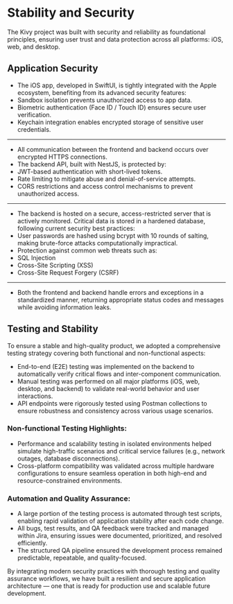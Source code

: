 # Stability and Security

The Kivy project was built with security and reliability as foundational principles, ensuring user trust and data protection across all platforms: iOS, web, and desktop.

## Application Security

- The iOS app, developed in SwiftUI, is tightly integrated with the Apple ecosystem, benefiting from its advanced security features:
- Sandbox isolation prevents unauthorized access to app data.
- Biometric authentication (Face ID / Touch ID) ensures secure user verification.
- Keychain integration enables encrypted storage of sensitive user credentials.

---

- All communication between the frontend and backend occurs over encrypted HTTPS connections.
- The backend API, built with NestJS, is protected by:
- JWT-based authentication with short-lived tokens.
- Rate limiting to mitigate abuse and denial-of-service attempts.
- CORS restrictions and access control mechanisms to prevent unauthorized access.

---

- The backend is hosted on a secure, access-restricted server that is actively monitored. Critical data is stored in a hardened database, following current security best practices:
- User passwords are hashed using bcrypt with 10 rounds of salting, making brute-force attacks computationally impractical.
- Protection against common web threats such as:
- SQL Injection
- Cross-Site Scripting (XSS)
- Cross-Site Request Forgery (CSRF)

---

- Both the frontend and backend handle errors and exceptions in a standardized manner, returning appropriate status codes and messages while avoiding information leaks.

## Testing and Stability

To ensure a stable and high-quality product, we adopted a comprehensive testing strategy covering both functional and non-functional aspects:

- End-to-end (E2E) testing was implemented on the backend to automatically verify critical flows and inter-component communication.
- Manual testing was performed on all major platforms (iOS, web, desktop, and backend) to validate real-world behavior and user interactions.
- API endpoints were rigorously tested using Postman collections to ensure robustness and consistency across various usage scenarios.

### Non-functional Testing Highlights:

- Performance and scalability testing in isolated environments helped simulate high-traffic scenarios and critical service failures (e.g., network outages, database disconnections).
- Cross-platform compatibility was validated across multiple hardware configurations to ensure seamless operation in both high-end and resource-constrained environments.

### Automation and Quality Assurance:

- A large portion of the testing process is automated through test scripts, enabling rapid validation of application stability after each code change.
- All bugs, test results, and QA feedback were tracked and managed within Jira, ensuring issues were documented, prioritized, and resolved efficiently.
- The structured QA pipeline ensured the development process remained predictable, repeatable, and quality-focused.

By integrating modern security practices with thorough testing and quality assurance workflows, we have built a resilient and secure application architecture — one that is ready for production use and scalable future development.
